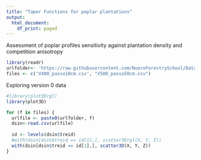 ```yaml
---
title: "Taper Functions for poplar plantations"
output:
  html_document:
    df_print: paged
---
```


Assessment of poplar profiles sensitivity against plantation density and competition anisotropy

```r
library(readr)
urlfolder<- 'https://raw.githubusercontent.com/NuoroForestrySchool/Data/master/TaperData/2018Poplar_TLSPuletti/'
files <- c('V400_passo10cm.csv', "V500_passo50cm.csv")

```


Exploring version 0 data

```r
#library(plot3Drgl)
library(plot3D)

for (f in files) {
  urlfile <- paste0(urlfolder, f)
  dsin<-read.csv(urlfile)
  
  id <- levels(dsin$treid)
  #with(dsin[dsin$treid == id[1],], scatter3Drgl(X, Y, Z))
  with(dsin[dsin$treid == id[1],], scatter3D(X, Y, Z))
}

```

